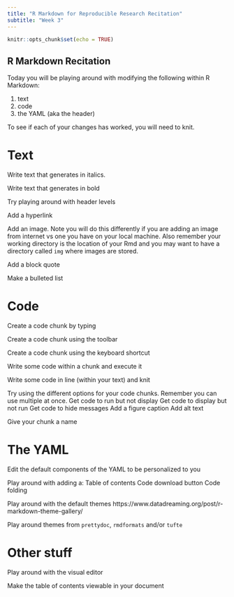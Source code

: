 ```yaml
---
title: "R Markdown for Reproducible Research Recitation"
subtitle: "Week 3"
---
```


```r
knitr::opts_chunk$set(echo = TRUE)
```

## R Markdown Recitation

Today you will be playing around with modifying the following within R Markdown:

1. text
2. code
3. the YAML (aka the header)

To see if each of your changes has worked, you will need to knit.

# Text

Write text that generates in italics.

Write text that generates in bold

Try playing around with header levels

Add a hyperlink

Add an image. Note you will do this differently if you are adding an image from internet vs one you have on your local machine. Also remember your working directory is the location of your Rmd and you may want to have a directory called `img` where images are stored. 

Add a block quote

Make a bulleted list

# Code

Create a code chunk by typing

Create a code chunk using the toolbar

Create a code chunk using the keyboard shortcut

Write some code within a chunk and execute it

Write some code in line (within your text) and knit

Try using the different options for your code chunks. Remember you can use multiple at once.
Get code to run but not display
Get code to display but not run
Get code to hide messages
Add a figure caption
Add alt text

Give your chunk a name

# The YAML
Edit the default components of the YAML to be personalized to you

Play around with adding a:
Table of contents
Code download button
Code folding

Play around with the default themes https://www.datadreaming.org/post/r-markdown-theme-gallery/ 

Play around themes from `prettydoc`, `rmdformats` and/or `tufte` 

# Other stuff
Play around with the visual editor

Make the table of contents viewable in your document
